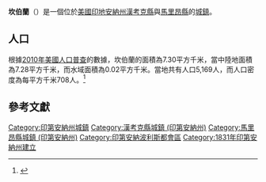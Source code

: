 {{noteTA
|G1=USState
|G2=地名
|G3=Unit
}}
{{Infobox settlement
|name            = 坎伯蘭
|native_name = Cumberland
|settlement_type          = [[鎮|城鎮]]
|image_skyline            = Colmar and Wayburn in Cumberland.jpg
|imagesize                = 250px
|image_map                = Hancock County and Marion County Indiana Incorporated and Unincorporated areas Cumberland Highlighted 1816336.svg
|mapsize                  = 250px
|subdivision_type         = [[世界政區索引|國家]]
|subdivision_type1        = [[美国州份|州份]]
|subdivision_type2        = [[印地安納州行政區劃|縣]]
|subdivision_name         = [[美国|美国]]
|subdivision_name1        = [[印地安納州|印地安納州]]
|subdivision_name2        = [[漢考克縣_(印地安納州)|漢考克縣]]、[[馬里昂縣_(印地安納州)|馬里昂縣]]
|elevation_ft             = 853
|elevation_m              = 260
|timezone                 = [[北美东部时区|EST]]
|area_total_km2           = 7.30
|area_land_km2            = 7.28
|area_water_km2           = 0.02
|area_total_sq_mi         = 
|area_land_sq_mi          = 
|area_water_sq_mi         = 
|population_as_of         = [[2010年美國人口普查|2010]]
|population_footnotes     = 
|population_total         = 5169
|population_density_km2   = auto
|population_density_sq_mi = auto
|utc_offset               = -5
|coordinates              = {{coord|39|47|01|N|85|57|08|W|display=inline,title}}
| coor_pinpoint           = 
| coordinates_footnotes   = 
|timezone_DST             = EST
|utc_offset_DST           = -5
|postal_code_type         = [[美國郵區編號|郵區編號]]
|postal_code              = 46229
|area_code                = {{link-en|北美电话区号317|Area code 317|317}}
|blank_name = [[地名信息系统|GNIS ID]]
|blank_info = 433243<ref name="GNIS">{{cite gnis|433243|Cumberland}}</ref>
}}
'''坎伯蘭'''（{{lang-en|Cumberland}}）是一個位於[[美國|美國]][[印地安納州|印地安納州]][[漢考克縣_(印地安納州)|漢考克縣]]與[[馬里昂縣_(印地安納州)|馬里昂縣]]的[[鎮|城鎮]]。

== 人口 ==
根據[[2010年美國人口普查|2010年美國人口普查]]的數據，坎伯蘭的面積為7.30平方千米，當中陸地面積為7.28平方千米，而水域面積為0.02平方千米。當地共有人口5,169人，而人口密度為每平方千米708人。<ref name="GR8">{{cite web|url=http://factfinder2.census.gov|publisher=[[美国人口调查局|美国人口调查局]]|accessdate=2011-05-14|title=American FactFinder|archive-date=2013-09-11|archive-url=https://web.archive.org/web/20130911234518/http://factfinder2.census.gov/|dead-url=no}}</ref>

== 參考文獻 ==
{{reflist}}

{{漢考克縣 (印地安納州)}}
{{馬里昂縣 (印地安納州)}}
{{Authority control}}

{{DEFAULTSORT:Cumberland, Indiana}}
[[Category:印第安納州城鎮|Category:印第安納州城鎮]]
[[Category:漢考克縣城鎮_(印第安納州)|Category:漢考克縣城鎮 (印第安納州)]]
[[Category:馬里昂縣城鎮_(印第安納州)|Category:馬里昂縣城鎮 (印第安納州)]]
[[Category:印第安納波利斯都會區|Category:印第安納波利斯都會區]]
[[Category:1831年印第安納州建立|Category:1831年印第安納州建立]]

{{Indiana-geo-stub}}